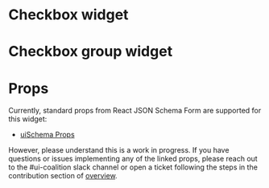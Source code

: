 
<Meta title="widgets/Checkbox" />

# Checkbox widget

<Canvas>
  <Story story={stories.Checkbox} />
</Canvas>

# Checkbox group widget

<Canvas>
  <Story story={stories.CheckboxGroup} />
</Canvas>

# Props

Currently, standard props from React JSON Schema Form are supported for this widget:

- [uiSchema Props](https://react-jsonschema-form.readthedocs.io/en/latest/api-reference/uiSchema/)

However, please understand this is a work in progress. If you have questions or issues implementing any of the linked props,
please reach out to the #ui-coalition slack channel or open a ticket following the steps in the contribution section of [overview](/?path=/docs/overview--page#contributing).
